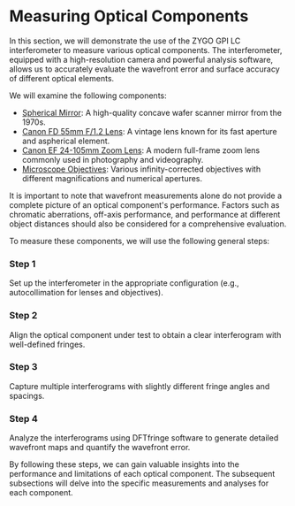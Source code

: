 
# Measuring Optical Components

In this section, we will demonstrate the use of the ZYGO GPI LC interferometer to measure various optical components. The interferometer, equipped with a high-resolution camera and powerful analysis software, allows us to accurately evaluate the wavefront error and surface accuracy of different optical elements.

We will examine the following components:

- [Spherical Mirror](/measuring-optical-components/spherical-mirror): A high-quality concave wafer scanner mirror from the 1970s.
- [Canon FD 55mm F/1.2 Lens](/measuring-optical-components/canon-fd-55mm-lens): A vintage lens known for its fast aperture and aspherical element.
- [Canon EF 24-105mm Zoom Lens](/measuring-optical-components/canon-ef-24-105mm-lens): A modern full-frame zoom lens commonly used in photography and videography.
- [Microscope Objectives](/measuring-optical-components/microscope-objectives): Various infinity-corrected objectives with different magnifications and numerical apertures.

<Callout type="warning">
  It is important to note that wavefront measurements alone do not provide a complete picture of an optical component's performance. Factors such as chromatic aberrations, off-axis performance, and performance at different object distances should also be considered for a comprehensive evaluation.
</Callout>

To measure these components, we will use the following general steps:

<Steps>

### Step 1

Set up the interferometer in the appropriate configuration (e.g., autocollimation for lenses and objectives).

### Step 2

Align the optical component under test to obtain a clear interferogram with well-defined fringes.

### Step 3

Capture multiple interferograms with slightly different fringe angles and spacings.

### Step 4

Analyze the interferograms using DFTfringe software to generate detailed wavefront maps and quantify the wavefront error.

</Steps>

By following these steps, we can gain valuable insights into the performance and limitations of each optical component. The subsequent subsections will delve into the specific measurements and analyses for each component.